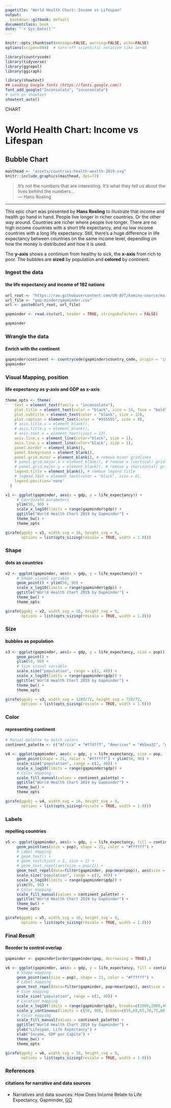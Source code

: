 ```yaml
---
pagetitle: "World Health Chart: Income vs Lifespan"
output:
  bookdown::gitbook: default
documentclass: book
date: "`r Sys.Date()`"
---
```


```r

knitr::opts_chunk$set(message=FALSE, warning=FALSE, echo=FALSE)
options(scipen=999)  # turn-off scientific notation like 1e+48

library(countrycode)
library(tidyverse)
library(ggrepel)
library(ggiraph)

library(showtext)
## Loading Google fonts (https://fonts.google.com/)
font_add_google("Inconsolata", "inconsolata")
# turn on showtext
showtext_auto()

```

<div class="activity">
CHART  
</div>

# World Health Chart: Income vs Lifespan
## Bubble Chart

```r

masthead <- "assets/countries-health-wealth-2019.svg"
knitr::include_graphics(masthead, dpi=72)

```


> It’s not the numbers that are interesting. It’s what they tell us about the lives behind the numbers...\
--- Hans Rosling\

***

This epic chart was presented by __Hans Rosling__ to illustrate that income and health go hand in hand. People live longer in richer countries. Or the other way around. Countries are richer where people live longer. There are no high income countries with a short life expectancy, and no low income countries with a long life expectancy. Still, there’s a huge difference in life expectancy between countries on the same income level, depending on how the money is distributed and how it is used.

The __y-axis__ shows a continium from healthy to sick, the __x-axis__ from rich to poor. The bubbles are __sized__ by population and __colored__ by continent.

### Ingest the data
#### the life expectancy and income of 182 nations


```r

url_root <- "https://raw.githubusercontent.com/UN-AVT/kamino-source/main/sources/0-shared/data/"
url_file <- "gap-minder/gapminder.csv"
url <- paste0(url_root, url_file)

gapminder <- read.csv(url, header = TRUE, stringsAsFactors = FALSE)

gapminder


```

### Wrangle the data
#### Enrich with the continent

```r

gapminder$continent <- countrycode(gapminder$country_code, origin = 'iso3c', destination = 'continent')
gapminder

```


### Visual Mapping, position
#### life expectancy as y-axis and GDP as x-axis

```r

theme_opts <- theme(
    text = element_text(family = "inconsolata"), 
    plot.title = element_text(color = "black", size = 14, face = "bold"),
    plot.subtitle = element_text(color = "black", size = 12),
    plot.caption = element_text(color = "#555555", size = 8),
    # axis.title.x = element_blank(),
    # axis.title.y = element_blank(),
    # axis.text.x = element_text(vjust = 12),
    axis.line.x = element_line(color="black", size = 1),
    axis.line.y = element_line(color="black", size = 1),
    panel.border = element_blank(),
    panel.background = element_blank(),
    panel.grid.minor = element_blank(), # remove minor gridlines
    # panel.grid.major.x = element_blank(), # remove x (vertical) gridlines
    # panel.grid.major.y = element_blank(), # remove y (horizontal) gridlines
    legend.title = element_blank(), # remove legend title
    # legend.text = element_text(color = "black", size = 8),
    legend.position='none'
  )

v1 <- ggplot(gapminder, aes(x = gdp, y = life_expectancy)) +
     # Coordinate parameters
     ylim(50, 90) +
     scale_x_log10(limits = range(gapminder$gdp)) +
     ggtitle("World Health Chart 2019 by Gapminder") + 
     theme_bw() +
     theme_opts

girafe(ggobj = v1, width_svg = 16, height_svg = 9,
       options = list(opts_sizing(rescale = TRUE, width = 1.0)))

```


### Shape
#### dots as countries

```r

v2 <- ggplot(gapminder, aes(x = gdp, y = life_expectancy)) +
     # Shape visual variable
     geom_point() + ylim(50, 90) +
     scale_x_log10(limits = range(gapminder$gdp)) +
     ggtitle("World Health Chart 2019 by Gapminder") + 
     theme_bw() +
     theme_opts

girafe(ggobj = v2, width_svg = 16, height_svg = 9,
       options = list(opts_sizing(rescale = TRUE, width = 1.0)))


```


### Size
#### bubbles as population

```r

v3 <- ggplot(gapminder, aes(x = gdp, y = life_expectancy, size = pop)) +
     geom_point() + 
     ylim(50, 90) +
     # Size visual variable
     scale_size("population", range = c(2, 40)) +
     scale_x_log10(limits = range(gapminder$gdp)) +
     ggtitle("World Health Chart 2019 by Gapminder") + 
     theme_bw() +
     theme_opts

girafe(ggobj = v3, width_svg = 1280/72, height_svg = 720/72,
       options = list(opts_sizing(rescale = TRUE, width = 1.0)))


```


### Color
#### representing continent

```r

# Manual palette to match colors
continent_palette <- c("Africa" = "#77dff7", "Americas" = "#b5ea32", "Asia" = "#ff5973", "Europe" = "#ffe800", "Oceania" = "#ff5973")

v4 <- ggplot(gapminder, aes(x = gdp, y = life_expectancy, size = pop, fill = continent)) +
     geom_point(shape = 21, color = "#ffffff") + ylim(50, 90) +
     scale_size("population", range = c(2, 40)) +
     scale_x_log10(limits = range(gapminder$gdp)) +
     # Color mapping
     scale_fill_manual(values = continent_palette) +
     ggtitle("World Health Chart 2019 by Gapminder") + 
     theme_bw() +
     theme_opts

girafe(ggobj = v4, width_svg = 16, height_svg = 9,
       options = list(opts_sizing(rescale = TRUE, width = 1.0)))

```


### Labels
#### repelling countries


```r

v5 <- ggplot(gapminder, aes(x = gdp, y = life_expectancy, fill = continent, label = country )) +
     geom_point(aes(size = pop), shape = 21, color = "#ffffff") +
     # Label mapping
     # geom_text() +
     # geom_text(hjust = 1, size = 2) +
     # geom_text_repel(aes(size = pop/2)) +
     geom_text_repel(data=filter(gapminder, pop<mean(pop)), aes(size = pop/2), family = "inconsolata") +
     scale_size("population", range = c(2, 40)) +
     scale_x_log10(limits = range(gapminder$gdp)) +
     ylim(50, 90) +
     # Color mapping
     scale_fill_manual(values = continent_palette) +
     ggtitle("World Health Chart 2019 by Gapminder") + 
     theme_bw() +
     theme_opts

girafe(ggobj = v5, width_svg = 16, height_svg = 9,
       options = list(opts_sizing(rescale = TRUE, width = 1.0)))

```


### Final Result
#### Reorder to control overlap


```r

gapminder <- gapminder[order(gapminder$pop, decreasing = TRUE),]

v6 <- ggplot(gapminder, aes(x = gdp, y = life_expectancy, fill = continent, label = country )) +
     # Shape mapping
     geom_point(aes(size = pop), shape = 21, color = "#ffffff") +
     # Label mapping
     geom_text_repel(data=filter(gapminder, pop<mean(pop)), aes(size = pop/2), family = "inconsolata") +
     # Size mapping
     scale_size("population", range = c(2, 40)) +
     # Location mapping
     scale_x_log10(limits = range(gapminder$gdp), breaks=c(1000,2000,4000,8000,16000,32000,64000)) +
     scale_y_continuous(limits = c(50, 90), breaks=c(55,60,65,70,75,80,85)) +
     # Color mapping
     scale_fill_manual(values = continent_palette) +
     ggtitle("World Health Chart 2019 by Gapminder") +
     ylab("Lifespan, Life Expectancy") +
     xlab("Income, GDP per Capita") +
     theme_bw() +
     theme_opts

girafe(ggobj = v6, width_svg = 16, height_svg = 9,
       options = list(opts_sizing(rescale = TRUE, width = 1.0)))


```

### References
#### citations for narrative and data sources

* Narratives and data sources: How Does Income Relate to Life Expectancy, Gapminder, [GO](https://www.gapminder.org/answers/how-does-income-relate-to-life-expectancy){target="_blank"}
